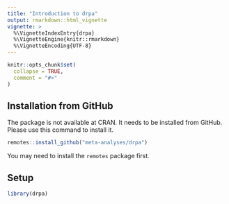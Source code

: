 ```yaml
---
title: "Introduction to drpa"
output: rmarkdown::html_vignette
vignette: >
  %\VignetteIndexEntry{drpa}
  %\VignetteEngine{knitr::rmarkdown}
  %\VignetteEncoding{UTF-8}
---
```


```r
knitr::opts_chunk$set(
  collapse = TRUE,
  comment = "#>"
)
```

## Installation from GitHub

The package is not available at CRAN. It needs to be installed from GitHub. Please use this command to install it. 

```r
remotes::install_github("meta-analyses/drpa")
```
You may need to install the `remotes` package first.

## Setup
```r
library(drpa)
```


